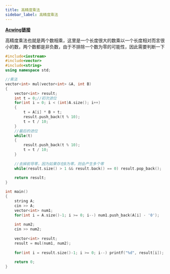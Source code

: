```yaml
---
title: 高精度乘法
sidebar_label: 高精度乘法
---
```


[**Acwing链接**](https://www.acwing.com/problem/content/description/795/)

高精度乘法也就是两个数相乘，这里是一个长度很大的数乘以一个长度相对而言很小的数，两个数都是非负数，由于不排除一个数为零的可能性，因此需要判断一下

```cpp
#include<iostream>
#include<vector>
#include<string>
using namespace std;

//乘法
vector<int> mul(vector<int> &A, int B)
{
    vector<int> result;
    int t = 0;//初次进位
    for(int i = 0; i < (int)A.size(); i++)
    {
        t = A[i] * B + t;
        result.push_back(t % 10);
        t = t / 10;
    }
    //最后的进位
    while(t)
    {
        result.push_back(t % 10);
        t = t / 10;
    }
    
    //去掉前导零，因为如果存在B为零，则会产生多个零
    while(result.size() > 1 && result.back() == 0) result.pop_back();
    
    return result;
}

int main()
{
    string A;
    cin >> A;
    vector<int> num1;
    for(int i = A.size()-1; i >= 0; i--) num1.push_back(A[i] - '0');
    
    int num2;
    cin >> num2;
    
    vector<int> result;
    result = mul(num1, num2);
    
    for(int i = result.size()-1; i >= 0; i--) printf("%d", result[i]);
    
    return 0;
}
```